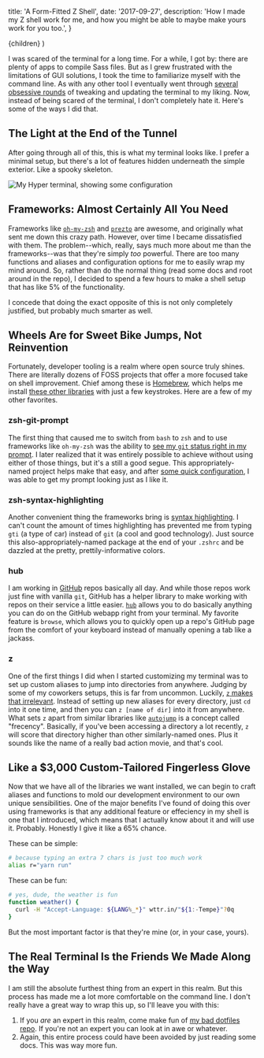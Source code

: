 
  title: 'A Form-Fitted Z Shell',
  date: '2017-09-27',
  description:
    'How I made my Z shell work for me, and how you might be able to maybe make yours work for you too.',
}

  <BlogPost meta={meta}>{children}</BlogPost>
)

I was scared of the terminal for a long time. For a while, I got by: there are plenty of apps to compile Sass files. But as I grew frustrated with the limitations of GUI solutions, I took the time to familiarize myself with the command line. As with any other tool I eventually went through [several obsessive rounds](https://twitter.com/lowmess/status/903714807022469120) of tweaking and updating the terminal to my liking. Now, instead of being scared of the terminal, I don't completely hate it. Here's some of the ways I did that.

## The Light at the End of the Tunnel

After going through all of this, this is what my terminal looks like. I prefer a minimal setup, but there's a lot of features hidden underneath the simple exterior. Like a spooky skeleton.

![My Hyper terminal, showing some configuration](./result.png)

## Frameworks: Almost Certainly All You Need

Frameworks like [`oh-my-zsh`](http://ohmyz.sh/) and [`prezto`](https://github.com/sorin-ionescu/prezto) are awesome, and originally what sent me down this crazy path. However, over time I became dissatisfied with them. The problem--which, really, says much more about me than the frameworks--was that they're simply _too_ powerful. There are too many functions and aliases and configuration options for me to easily wrap my mind around. So, rather than do the normal thing (read some docs and root around in the repo), I decided to spend a few hours to make a shell setup that has like 5% of the functionality.

I concede that doing the exact opposite of this is not only completely justified, but probably much smarter as well.

## Wheels Are for Sweet Bike Jumps, Not Reinvention

Fortunately, developer tooling is a realm where open source truly shines. There are literally dozens of FOSS projects that offer a more focused take on shell improvement. Chief among these is [Homebrew](https://brew.sh/), which helps me install [these other libraries](https://github.com/unixorn/awesome-zsh-plugins#plugins) with just a few keystrokes. Here are a few of my other favorites.

### zsh-git-prompt

The first thing that caused me to switch from `bash` to `zsh` and to use frameworks like `oh-my-zsh` was the ability to [see my `git` status right in my prompt](https://github.com/olivierverdier/zsh-git-prompt). I later realized that it was entirely possible to achieve without using either of those things, but it's a still a good segue. This appropriately-named project helps make that easy, and after [some quick configuration](https://github.com/lowmess/dotfiles/blob/e7bc15f22ba756a0106285229e0c930ee4f6dd0a/.zshrc#L24-L41), I was able to get my prompt looking just as I like it.

### zsh-syntax-highlighting

Another convenient thing the frameworks bring is [syntax highlighting](https://github.com/zsh-users/zsh-syntax-highlighting). I can't count the amount of times highlighting has prevented me from typing `gti` (a type of car) instead of `git` (a cool and good technology). Just source this also-appropriately-named package at the end of your `.zshrc` and be dazzled at the pretty, prettily-informative colors.

### hub

I am working in [GitHub](https://github.com) repos basically all day. And while those repos work just fine with vanilla `git`, GitHub has a helper library to make working with repos on their service a little easier. [`hub`](https://hub.github.com) allows you to do basically anything you can do on the GitHub webapp right from your terminal. My favorite feature is `browse`, which allows you to quickly open up a repo's GitHub page from the comfort of your keyboard instead of manually opening a tab like a jackass.

### z

One of the first things I did when I started customizing my terminal was to set up custom aliases to jump into directories from anywhere. Judging by some of my coworkers setups, this is far from uncommon. Luckily, [`z` makes that irrelevant](https://github.com/rupa/z). Instead of setting up new aliases for every directory, just `cd` into it one time, and then you can `z [name of dir]` into it from anywhere. What sets `z` apart from similar libraries like [`autojump`](https://github.com/wting/autojump) is a concept called "frecency". Basically, if you've been accessing a directory a lot recently, `z` will score that directory higher than other similarly-named ones. Plus it sounds like the name of a really bad action movie, and that's cool.

## Like a \$3,000 Custom-Tailored Fingerless Glove

Now that we have all of the libraries we want installed, we can begin to craft aliases and functions to mold our development environment to our own unique sensibilities. One of the major benefits I've found of doing this over using frameworks is that any additional feature or effeciency in my shell is one that I introduced, which means that I actually know about it and will use it. Probably. Honestly I give it like a 65% chance.

These can be simple:

```bash
# because typing an extra 7 chars is just too much work
alias r="yarn run"
```

These can be fun:

```bash
# yes, dude, the weather is fun
function weather() {
  curl -H "Accept-Language: ${LANG%_*}" wttr.in/"${1:-Tempe}"?0q
}
```

But the most important factor is that they're mine (or, in your case, yours).

## The Real Terminal Is the Friends We Made Along the Way

I am still the absolute furthest thing from an expert in this realm. But this process has made me a lot more comfortable on the command line. I don't really have a great way to wrap this up, so I'll leave you with this:

1. If you _are_ an expert in this realm, come make fun of [my bad dotfiles repo](https://github.com/lowmess/dotfiles). If you're not an expert you can look at in awe or whatever.
1. Again, this entire process could have been avoided by just reading some docs. This was way more fun.
